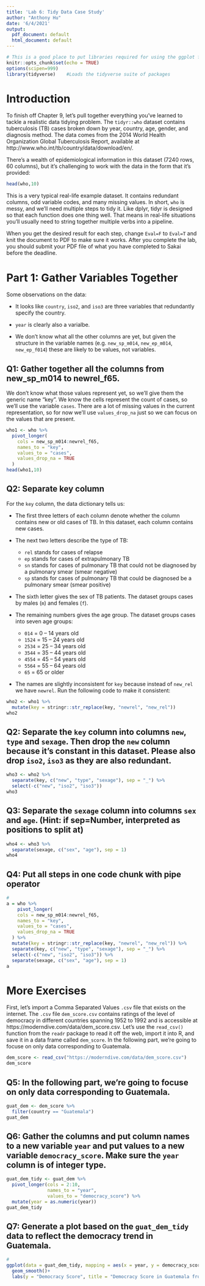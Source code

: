 ```yaml
---
title: 'Lab 6: Tidy Data Case Study'
author: "Anthony Hu"
date: '6/4/2021'
output:
  pdf_document: default
  html_document: default
---
```


```r
# This is a good place to put libraries required for using the ggplot function
knitr::opts_chunk$set(echo = TRUE)
options(scipen=999)
library(tidyverse)    #Loads the tidyverse suite of packages
```

# Introduction

To finish off Chapter 9, let’s pull together everything you’ve learned to tackle a realistic data tidying problem. The `tidyr::who` dataset contains tuberculosis (TB) cases broken down by year, country, age, gender, and diagnosis method. The data comes from the 2014 World Health Organization Global Tuberculosis Report, available at http://www.who.int/tb/country/data/download/en/.

There’s a wealth of epidemiological information in this dataset (7240 rows, 60 columns), but it’s challenging to work with the data in the form that it’s provided:

```r
head(who,10)
```

This is a very typical real-life example dataset. It contains redundant columns, odd variable codes, and many missing values. In short, `who` is messy, and we’ll need multiple steps to tidy it. Like dplyr, tidyr is designed so that each function does one thing well. That means in real-life situations you’ll usually need to string together multiple verbs into a pipeline.

When you get the desired result for each step, change `Eval=F` to `Eval=T` and knit the document to PDF to make sure it works. After you complete the lab, you should submit your PDF file of what you have completed to Sakai before the deadline.

# Part 1: Gather Variables Together
Some observations on the data:

- It looks like `country`, `iso2`, and `iso3` are three variables that redundantly specify the country. 

- `year` is clearly also a varialbe.

- We don't know what all the other columns are yet, but given the structure in the variable names (e.g. `new_sp_m014`, `new_ep_m014`, `new_ep_f014`) these are likely to be values, not variables.

## Q1: Gather together all the columns from new_sp_m014 to newrel_f65. 
We don’t know what those values represent yet, so we'll give them the generic name "key". We know the cells represent the count of cases, so we'll use the variable `cases`. There are a lot of missing values in the current representation, so for now we'll use `values_drop_na` just so we can focus on the values that are present.

```r
who1 <- who %>% 
  pivot_longer(
    cols = new_sp_m014:newrel_f65, 
    names_to = "key", 
    values_to = "cases", 
    values_drop_na = TRUE
  )
head(who1,10)
```

## Q2: Separate key column

For the `key` column, the data dictionary tells us:

- The first three letters of each column denote whether the column contains new or old cases of TB. In this dataset, each column contains new cases.

- The next two letters describe the type of TB:
  - `rel` stands for cases of relapse
  - `ep` stands for cases of extrapulmonary TB
  - `sn` stands for cases of pulmonary TB that could not be diagnosed by a pulmonary smear (smear negative)
  - `sp` stands for cases of pulmonary TB that could be diagnosed be a pulmonary smear (smear positive)

- The sixth letter gives the sex of TB patients. The dataset groups cases by males (`m`) and females (`f`).

- The remaining numbers gives the age group. The dataset groups cases into seven age groups:
  - `014` = 0 – 14 years old
  - `1524` = 15 – 24 years old
  - `2534` = 25 – 34 years old
  - `3544` = 35 – 44 years old
  - `4554` = 45 – 54 years old
  - `5564` = 55 – 64 years old
  - `65` = 65 or older

- The names are slightly inconsistent for `key` because instead of `new_rel` we have `newrel`. Run the following code to make it consistent:
```r
who2 <- who1 %>% 
  mutate(key = stringr::str_replace(key, "newrel", "new_rel"))
who2
```


## Q2: Separate the `key` column into columns `new`, `type` and `sexage`. Then drop the `new` column because it's constant in this dataset. Please also drop `iso2`, `iso3` as they are also redundant.
```r
who3 <- who2 %>% 
  separate(key, c("new", "type", "sexage"), sep = "_") %>%
  select(-c("new", "iso2", "iso3"))
who3
```

## Q3: Separate the `sexage` column into columns `sex` and `age`. (Hint: if sep=Number, interpreted as positions to split at)
```r
who4 <- who3 %>% 
  separate(sexage, c("sex", "age"), sep = 1)
who4
```

## Q4: Put all steps in one code chunk with pipe operator
```r
# 
a = who %>%
    pivot_longer(
    cols = new_sp_m014:newrel_f65, 
    names_to = "key", 
    values_to = "cases", 
    values_drop_na = TRUE
  ) %>%
  mutate(key = stringr::str_replace(key, "newrel", "new_rel")) %>%
  separate(key, c("new", "type", "sexage"), sep = "_") %>%
  select(-c("new", "iso2", "iso3")) %>%
  separate(sexage, c("sex", "age"), sep = 1)
a
```


# More Exercises

First, let's import a Comma Separated Values `.csv` file that exists on the internet. The `.csv` file `dem_score.csv` contains ratings of the level of democracy in different countries spanning 1952 to 1992 and is accessible at https://moderndive.com/data/dem_score.csv. Let’s use the `read_csv()` function from the `readr` package to read it off the web, import it into R, and save it in a data frame called `dem_score`. In the following part, we're going to focuse on only data corresponding to Guatemala.
```r
dem_score <- read_csv("https://moderndive.com/data/dem_score.csv")
dem_score
```

## Q5: In the following part, we're going to focuse on only data corresponding to Guatemala.

```r
guat_dem <- dem_score %>% 
  filter(country == "Guatemala")
guat_dem
```

## Q6: Gather the columns and put column names to a new variable `year` and put values to a new variable `democracy_score`. Make sure the `year` column is of integer type.

```r
guat_dem_tidy <- guat_dem %>% 
  pivot_longer(cols = 2:10,
               names_to = "year", 
               values_to = "democracy_score") %>%
  mutate(year = as.numeric(year))
guat_dem_tidy
```

## Q7: Generate a plot based on the `guat_dem_tidy` data to reflect the democracy trend in Guatemala.
```r
#
ggplot(data = guat_dem_tidy, mapping = aes(x = year, y = democracy_score)) +
  geom_smooth()+
  labs(y = "Democracy Score", title = "Democracy Score in Guatemala from 1952 to 1992")
```
